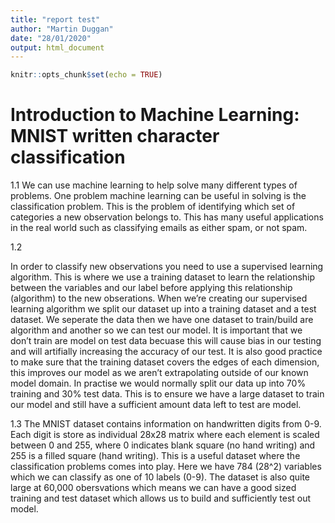 ```yaml
---
title: "report test"
author: "Martin Duggan"
date: "28/01/2020"
output: html_document
---
```


```r
knitr::opts_chunk$set(echo = TRUE)
```


# Introduction to Machine Learning: MNIST written character classification
1.1 
We can use machine learning to help solve many different types of problems. One problem machine learning can be useful in solving is the classification problem. This is the problem of identifying which set of categories a new observation belongs to. This has many useful applications in the real world such as classifying emails as either spam, or not spam. 



1.2 

In order to classify new observations you need to use a supervised learning algorithm. This is where we use a training dataset to learn the relationship between the variables and our label before applying this relationship (algorithm) to the new obserations. When we're creating our supervised learning algorithm we split our dataset up into a training dataset and a test dataset. We seperate the data then we have one dataset to train/build are algorithm and another so we can test our model. It is important that we don't train are model on test data becuase this will cause bias in our testing and will artifially increasing the accuracy of our test. It is also good practice to make sure that the training dataset covers the edges of each dimension, this improves our model as we aren't extrapolating outside of our known model domain. In practise we would normally split our data up into 70% training and 30% test data. This is to ensure we have a large dataset to train our model and still have a sufficient amount data left to test are model. 

1.3 
The MNIST dataset contains information on handwritten digits from 0-9. Each digit is store as individual 28x28 matrix where each element is scaled between 0 and 255, where 0 indicates blank square (no hand writing) and 255 is a filled square (hand writing). This is a useful dataset where the classification problems comes into play. Here we have 784 (28^2) variables which we can classify as one of 10 labels (0-9). The dataset is also quite large at 60,000 obersvations which means we can have a good sized training and test dataset which allows us to build and sufficiently test out model.



